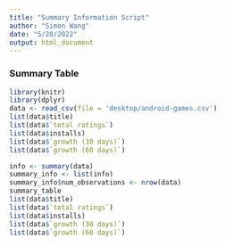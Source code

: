 ```yaml
---
title: "Summary Information Script"
author: "Simon Wang"
date: "5/20/2022"
output: html_document
---
```


### Summary Table

```r
library(knitr)
library(dplyr)
data <- read_csv(file = 'desktop/android-games.csv')
list(data$title)
list(data$`total ratings`)
list(data$installs)
list(data$`growth (30 days)`)
list(data$`growth (60 days)`)

info <- summary(data)
summary_info <- list(info)
summary_info$num_observations <- nrow(data)
summary_table
list(data$title)
list(data$`total ratings`)
list(data$installs)
list(data$`growth (30 days)`)
list(data$`growth (60 days)`)

```


